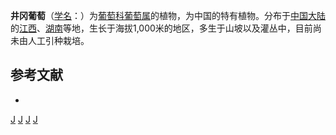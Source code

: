 {{Speciesbox 
| taxon = Vitis jinggangensis
| authority = [[王文采|W. T. Wang]]
}}
'''井冈葡萄'''（[[学名|学名]]：{{lang|la|''Vitis jinggangensis''}}）为[[葡萄科|葡萄科]][[葡萄属|葡萄属]]的植物，为中国的特有植物。分布于[[中国大陆|中国大陆]]的[[江西|江西]]、[[湖南|湖南]]等地，生长于海拔1,000米的地区，多生于山坡以及灌丛中，目前尚未由人工引种栽培。

== 参考文献 ==
<div class="references-small">
* {{cite web| url =http://www.bioinfo.cn/db05/KmzwSpecies.php?action=view&id=23960| title =井冈葡萄| work =《中国高等植物数据库全库》| publisher =中国科学院微生物研究所| author =昆明植物研究所| accessdate =2009-02-25| deadurl =yes| archiveurl =https://web.archive.org/web/20160305031153/http://www.bioinfo.cn/db05/KmzwSpecies.php?action=view&id=23960| archivedate =2016-03-05}}
</div>

{{Vitis}}
{{Taxonbar|from=Q10882427}}

[[Category:葡萄属|J]]
[[Category:中國特有植物|J]]
[[Category:江西植物|J]]
[[Category:湖南植物|J]]